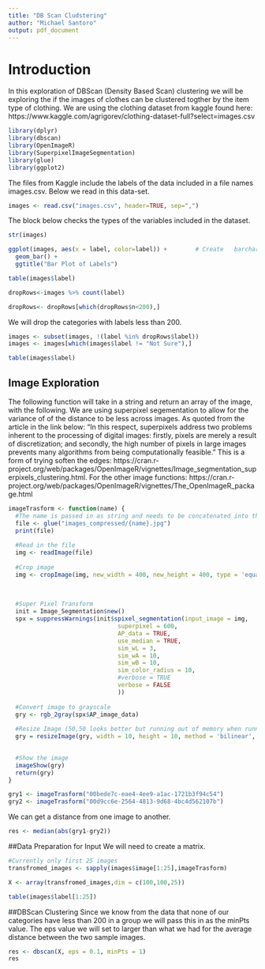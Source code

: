 ```yaml
---
title: "DB Scan Cludstering"
author: "Michael Santoro"
output: pdf_document
---
```


# Introduction
In this exploration of DBScan (Density Based Scan) clustering we will be exploring the if the images of clothes can be clustered togther by the item
type of clothing. We are using the clothing dataset from kaggle found here: https://www.kaggle.com/agrigorev/clothing-dataset-full?select=images.csv

```r

library(dplyr)
library(dbscan)
library(OpenImageR)
library(SuperpixelImageSegmentation)
library(glue)
library(ggplot2)
```

The files from Kaggle include the labels of the data included in a file names images.csv. Below we read in this data-set.

```r
images <- read.csv("images.csv", header=TRUE, sep=",") 
```

The block below checks the types of the variables included in the dataset.

```r
str(images)
```

```r
ggplot(images, aes(x = label, color=label)) +        # Create   barchart with ggplot2
  geom_bar() +
  ggtitle("Bar Plot of Labels")
```

```r
table(images$label)
```

```r
dropRows<-images %>% count(label)

dropRows<- dropRows[which(dropRows$n<200),]

```

We will drop the categories with labels less than 200.

```r
images <- subset(images, !(label %in% dropRows$label))
images <- images[which(images$label != "Not Sure"),]
```

```r
table(images$label)
```

## Image Exploration

The following function will take in a string and return an array of the image, with the following.
We are using superpixel segementation to allow for the variance of of the distance to be less across images. As quoted from the article in the link below: "In this respect, superpixels address two problems inherent to the processing of digital images: firstly, pixels are merely a result of discretization; and secondly, the high number of pixels in large images prevents many algorithms from being computationally feasible."
This is a form of trying soften the edges: https://cran.r-project.org/web/packages/OpenImageR/vignettes/Image_segmentation_superpixels_clustering.html.
For the other image functions: https://cran.r-project.org/web/packages/OpenImageR/vignettes/The_OpenImageR_package.html

```r
imageTrasform <- function(name) {
  #The name is passed in as string and needs to be concatenated into the file path
  file <- glue("images_compressed/{name}.jpg")
  print(file)
  
  #Read in the file
  img <- readImage(file)
  
  #Crop image
  img <- cropImage(img, new_width = 400, new_height = 400, type = 'equal_spaced')
  
  
  
  #Super Pixel Transform
  init = Image_Segmentation$new()
  spx = suppressWarnings(init$spixel_segmentation(input_image = img, 
                               superpixel = 600, 
                               AP_data = TRUE,
                               use_median = TRUE, 
                               sim_wL = 3, 
                               sim_wA = 10, 
                               sim_wB = 10,
                               sim_color_radius = 10, 
                               #verbose = TRUE
                               verbose = FALSE
                               ))
  
  #Convert image to grayscale
  gry <- rgb_2gray(spx$AP_image_data)
  
  #Resize Image (50,50 looks better but running out of memory when running DBScan)
  gry = resizeImage(gry, width = 10, height = 10, method = 'bilinear', normalize_pixels = TRUE)

  
  #Show the image
  imageShow(gry)
  return(gry)
}
```

```r
gry1 <- imageTrasform("00bede7c-eae4-4ee9-a1ac-1721b3f94c54")
gry2 <- imageTrasform("00d9cc6e-2564-4813-9d68-4bc4d562107b")
```

We can get a distance from one image to another.

```r
res <- median(abs(gry1-gry2))

```


##Data Preparation for Input
We will need to create a matrix.

```r
#Currently only first 25 images
transfromed_images <- sapply(images$image[1:25],imageTrasform)
```

```r
X <- array(transfromed_images,dim = c(100,100,25))
```

```r
table(images$label[1:25])
```


##DBScan Clustering
Since we know from the data that none of our categories have less than 200 in a group we will pass this in as the minPts value.
The eps value we will set to larger than what we had for the average distance between the two sample images.


```r
res <- dbscan(X, eps = 0.1, minPts = 1)
res
```


